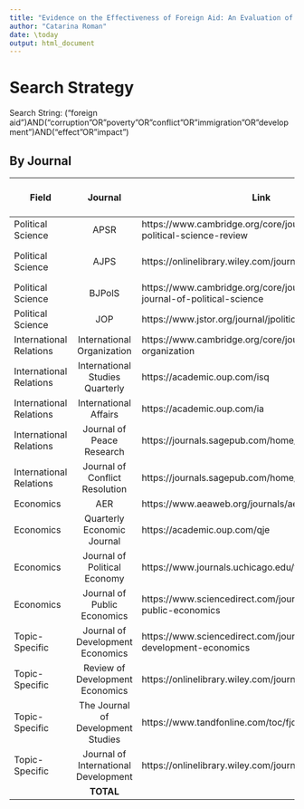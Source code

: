 ```yaml
---
title: "Evidence on the Effectiveness of Foreign Aid: An Evaluation of Five Variables"
author: "Catarina Roman"
date: \today
output: html_document
---
```


# Search Strategy

Search String: ("foreign aid")AND("corruption"OR"poverty"OR"conflict"OR"immigration"OR"development")AND("effect"OR"impact")

## By Journal

| Field | Journal | Link | "foreign aid" | Full String | String after 2000 |
| ---------- |:---------:| ---- | :-----: | :-----: | :-------: |
| Political Science  | APSR | https://www.cambridge.org/core/journals/american-political-science-review | 2253  | 1313  | 96 |
| Political Science  | AJPS | https://onlinelibrary.wiley.com/journal/15405907  | 152  | 47 | Begins at 2003  |
| Political Science  | BJPolS |  https://www.cambridge.org/core/journals/british-journal-of-political-science |  132 | 82  | 55 |
| Political Science  | JOP  | https://www.jstor.org/journal/jpolitics | 956  | 183  | 58 |
| International Relations  | International Organization | https://www.cambridge.org/core/journals/international-organization  | 906 | 579  | 127 |
| International Relations  | International Studies Quarterly | https://academic.oup.com/isq  | 1113 | 5 | 4 |
| International Relations  | International Affairs | https://academic.oup.com/ia | 3929 | 26 | 26 |
| International Relations  | Journal of Peace Research | https://journals.sagepub.com/home/jpr | 619  | 144  |  93 |
| International Relations  | Journal of Conflict Resolution | https://journals.sagepub.com/home/jcr | 529 | 153 | 109 |
| Economics  | AER | https://www.aeaweb.org/journals/aer  | 3  |  -  |  3 |
| Economics  | Quarterly Economic Journal | https://academic.oup.com/qje | 657  | 3  | 2 |
| Economics  | Journal of Political Economy | https://www.journals.uchicago.edu/toc/jpe/current  | 983  | 819 |  From 2001, 267 |
| Economics  | Journal of Public Economics | https://www.sciencedirect.com/journal/journal-of-public-economics  | 132 | 28 | 22 |
| Topic-Specific  | Journal of Development Economics | https://www.sciencedirect.com/journal/journal-of-development-economics  | 474  | 185  | 178  |
| Topic-Specific  | Review of Development Economics | https://onlinelibrary.wiley.com/journal/14679361  |  175 | 94  |  94 |
| Topic-Specific  | The Journal of Development Studies | https://www.tandfonline.com/toc/fjds20/current  |  801 | 277  |  136 |
| Topic-Specific  | Journal of International Development | https://onlinelibrary.wiley.com/journal/10991328  | 601  | 209  | 164  |
|  | **TOTAL** |   | **14,415**  | **4,150**  |  **1,481** |






